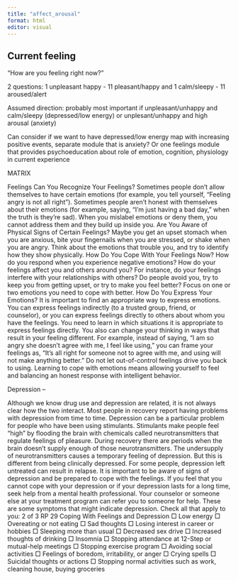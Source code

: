 ```yaml
---
title: "affect_arousal"
format: html
editor: visual
---
```


## Current feeling

"How are you feeling right now?"

2 questions: 1 unpleasant happy - 11 pleasant/happy and 1 calm/sleepy - 11 aroused/alert

Assumed direction: probably most important if unpleasant/unhappy and calm/sleepy (depressed/low energy) or unplesant/unhappy and high arousal (anxiety)

Can consider if we want to have depressed/low energy map with increasing positive events, separate module that is anxiety? Or one feelings module that provides psychoeducation about role of emotion, cognition, physiology in current experience

MATRIX

Feelings Can You Recognize Your Feelings? Sometimes people don’t allow themselves to have certain emotions (for example, you tell yourself, “Feeling angry is not all right”). Sometimes people aren’t honest with themselves about their emotions (for example, saying, “I’m just having a bad day,” when the truth is they’re sad). When you mislabel emotions or deny them, you cannot address them and they build up inside you. Are You Aware of Physical Signs of Certain Feelings? Maybe you get an upset stomach when you are anxious, bite your fingernails when you are stressed, or shake when you are angry. Think about the emotions that trouble you, and try to identify how they show physically. How Do You Cope With Your Feelings Now? How do you respond when you experience negative emotions? How do your feelings affect you and others around you? For instance, do your feelings interfere with your relationships with others? Do people avoid you, try to keep you from getting upset, or try to make you feel better? Focus on one or two emotions you need to cope with better. How Do You Express Your Emotions? It is important to find an appropriate way to express emotions. You can express feelings indirectly (to a trusted group, friend, or counselor), or you can express feelings directly to others about whom you have the feelings. You need to learn in which situations it is appropriate to express feelings directly. You also can change your thinking in ways that result in your feeling different. For example, instead of saying, “I am so angry she doesn’t agree with me, I feel like using,” you can frame your feelings as, “It’s all right for someone not to agree with me, and using will not make anything better.” Do not let out-of-control feelings drive you back to using. Learning to cope with emotions means allowing yourself to feel and balancing an honest response with intelligent behavior.

Depression –

Although we know drug use and depression are related, it is not always clear how the two interact. Most people in recovery report having problems with depression from time to time. Depression can be a particular problem for people who have been using stimulants. Stimulants make people feel “high” by flooding the brain with chemicals called neurotransmitters that regulate feelings of pleasure. During recovery there are periods when the brain doesn’t supply enough of those neurotransmitters. The undersupply of neurotransmitters causes a temporary feeling of depression. But this is different from being clinically depressed. For some people, depression left untreated can result in relapse. It is important to be aware of signs of depression and be prepared to cope with the feelings. If you feel that you cannot cope with your depression or if your depression lasts for a long time, seek help from a mental health professional. Your counselor or someone else at your treatment program can refer you to someone for help. These are some symptoms that might indicate depression. Check all that apply to you: 2 of 3 RP 29 Coping With Feelings and Depression □ Low energy □ Overeating or not eating □ Sad thoughts □ Losing interest in career or hobbies □ Sleeping more than usual □ Decreased sex drive □ Increased thoughts of drinking □ Insomnia □ Stopping attendance at 12-Step or mutual-help meetings □ Stopping exercise program □ Avoiding social activities □ Feelings of boredom, irritability, or anger □ Crying spells □ Suicidal thoughts or actions □ Stopping normal activities such as work, cleaning house, buying groceries
